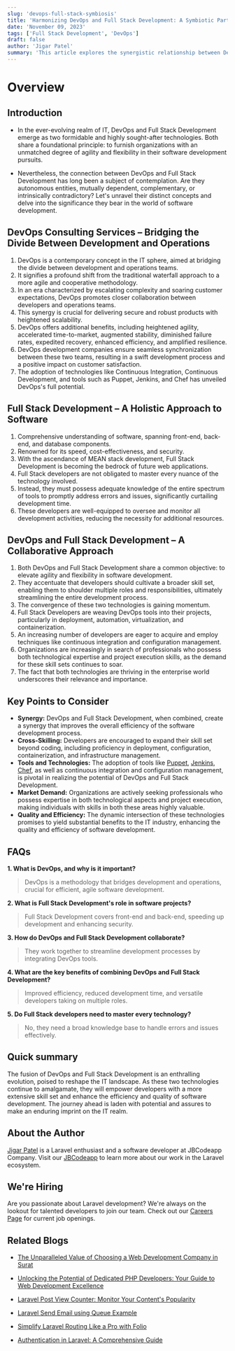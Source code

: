 ```yaml
---
slug: 'devops-full-stack-symbiosis'
title: 'Harmonizing DevOps and Full Stack Development: A Symbiotic Partnership'
date: 'November 09, 2023'
tags: ['Full Stack Development', 'DevOps']
draft: false
author: 'Jigar Patel'
summary: 'This article explores the synergistic relationship between DevOps and Full Stack Development in the ever-evolving world of IT. It highlights how combining these two formidable technologies can enhance agility, flexibility, and efficiency in software development, ultimately reshaping the IT landscape.'
---
```


# Overview

<TOCInline
  toc={props.toc}
  exclude="Overview"
  toHeading={2}
  defaultimage="devops-full-stack-symbiosis"
/>

## Introduction

- In the ever-evolving realm of IT, DevOps and Full Stack Development emerge as two formidable and highly sought-after technologies. Both share a foundational principle: to furnish organizations with an unmatched degree of agility and flexibility in their software development pursuits.

- Nevertheless, the connection between DevOps and Full Stack Development has long been a subject of contemplation. Are they autonomous entities, mutually dependent, complementary, or intrinsically contradictory? Let's unravel their distinct concepts and delve into the significance they bear in the world of software development.

## DevOps Consulting Services – Bridging the Divide Between Development and Operations

1. DevOps is a contemporary concept in the IT sphere, aimed at bridging the divide between development and operations teams.
2. It signifies a profound shift from the traditional waterfall approach to a more agile and cooperative methodology.
3. In an era characterized by escalating complexity and soaring customer expectations, DevOps promotes closer collaboration between developers and operations teams.
4. This synergy is crucial for delivering secure and robust products with heightened scalability.
5. DevOps offers additional benefits, including heightened agility, accelerated time-to-market, augmented stability, diminished failure rates, expedited recovery, enhanced efficiency, and amplified resilience.
6. DevOps development companies ensure seamless synchronization between these two teams, resulting in a swift development process and a positive impact on customer satisfaction.
7. The adoption of technologies like Continuous Integration, Continuous Development, and tools such as Puppet, Jenkins, and Chef has unveiled DevOps's full potential.

## Full Stack Development – A Holistic Approach to Software

1. Comprehensive understanding of software, spanning front-end, back-end, and database components.
2. Renowned for its speed, cost-effectiveness, and security.
3. With the ascendance of MEAN stack development, Full Stack Development is becoming the bedrock of future web applications.
4. Full Stack developers are not obligated to master every nuance of the technology involved.
5. Instead, they must possess adequate knowledge of the entire spectrum of tools to promptly address errors and issues, significantly curtailing development time.
6. These developers are well-equipped to oversee and monitor all development activities, reducing the necessity for additional resources.

## DevOps and Full Stack Development – A Collaborative Approach

1. Both DevOps and Full Stack Development share a common objective: to elevate agility and flexibility in software development.
2. They accentuate that developers should cultivate a broader skill set, enabling them to shoulder multiple roles and responsibilities, ultimately streamlining the entire development process.
3. The convergence of these two technologies is gaining momentum.
4. Full Stack Developers are weaving DevOps tools into their projects, particularly in deployment, automation, virtualization, and containerization.
5. An increasing number of developers are eager to acquire and employ techniques like continuous integration and configuration management.
6. Organizations are increasingly in search of professionals who possess both technological expertise and project execution skills, as the demand for these skill sets continues to soar.
7. The fact that both technologies are thriving in the enterprise world underscores their relevance and importance.

## Key Points to Consider

- **Synergy:** DevOps and Full Stack Development, when combined, create a synergy that improves the overall efficiency of the software development process.
- **Cross-Skilling:** Developers are encouraged to expand their skill set beyond coding, including proficiency in deployment, configuration, containerization, and infrastructure management.
- **Tools and Technologies:** The adoption of tools like [Puppet](https://www.puppet.com/), [Jenkins](https://www.jenkins.io/), [Chef](https://www.chef.io/), as well as continuous integration and configuration management, is pivotal in realizing the potential of DevOps and Full Stack Development.
- **Market Demand:** Organizations are actively seeking professionals who possess expertise in both technological aspects and project execution, making individuals with skills in both these areas highly valuable.
- **Quality and Efficiency:** The dynamic intersection of these technologies promises to yield substantial benefits to the IT industry, enhancing the quality and efficiency of software development.

## FAQs

**1. What is DevOps, and why is it important?**

> DevOps is a methodology that bridges development and operations, crucial for efficient, agile software development.

**2. What is Full Stack Development's role in software projects?**

> Full Stack Development covers front-end and back-end, speeding up development and enhancing security.

**3. How do DevOps and Full Stack Development collaborate?**

> They work together to streamline development processes by integrating DevOps tools.

**4. What are the key benefits of combining DevOps and Full Stack Development?**

> Improved efficiency, reduced development time, and versatile developers taking on multiple roles.

**5. Do Full Stack developers need to master every technology?**

> No, they need a broad knowledge base to handle errors and issues effectively.

## Quick summary

The fusion of DevOps and Full Stack Development is an enthralling evolution, poised to reshape the IT landscape. As these two technologies continue to amalgamate, they will empower developers with a more extensive skill set and enhance the efficiency and quality of software development. The journey ahead is laden with potential and assures to make an enduring imprint on the IT realm.

## About the Author

[Jigar Patel](https://expertlaravel.com) is a Laravel enthusiast and a software developer at JBCodeapp Company. Visit our [JBCodeapp](https://jbcodeapp.com) to learn more about our work in the Laravel ecosystem.

## We're Hiring

Are you passionate about Laravel development? We're always on the lookout for talented developers to join our team. Check out our [Careers Page](https://jbcodeapp.com/career) for current job openings.

## Related Blogs

- [The Unparalleled Value of Choosing a Web Development Company in Surat](surat-web-development-services-exceptional-value)

- [Unlocking the Potential of Dedicated PHP Developers: Your Guide to Web Development Excellence](dedicated-php-developers-guide-web-development-excellence)

- [Laravel Post View Counter: Monitor Your Content's Popularity](maximizing-web-development-potential-choose-laravel-developers)

- [Laravel Send Email using Queue Example](send-email-using-queue-example)

- [Simplify Laravel Routing Like a Pro with Folio](simplify-laravel-routing-like-a-pro-with-folio)

- [Authentication in Laravel: A Comprehensive Guide](step-by-step-guide-laravel-authentication)
